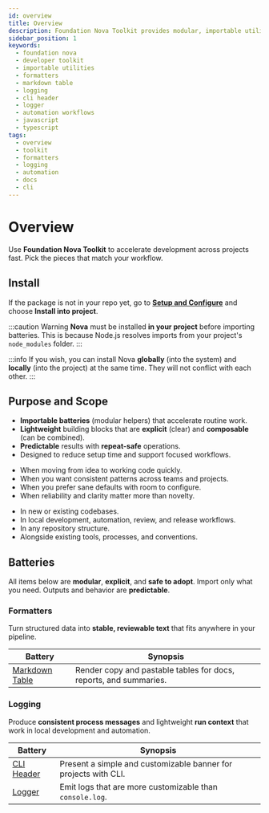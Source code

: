 ```yaml
---
id: overview
title: Overview
description: Foundation Nova Toolkit provides modular, importable utilities for formatting and logging with predictable output and repeat safe operations for documentation, CLIs, and automation workflows.
sidebar_position: 1
keywords:
  - foundation nova
  - developer toolkit
  - importable utilities
  - formatters
  - markdown table
  - logging
  - cli header
  - logger
  - automation workflows
  - javascript
  - typescript
tags:
  - overview
  - toolkit
  - formatters
  - logging
  - automation
  - docs
  - cli
---
```



# Overview

Use **Foundation Nova Toolkit** to accelerate development across projects fast. Pick the pieces that match your workflow.

## Install

If the package is not in your repo yet, go to **[Setup and Configure](/docs/quickstart/setup#choose-your-path)** and choose **Install into project**.

:::caution Warning
**Nova** must be installed **in your project** before importing batteries. This is because Node.js resolves imports from your project's `node_modules` folder.
:::

:::info
If you wish, you can install Nova **globally** (into the system) and **locally** (into the project) at the same time. They will not conflict with each other.
:::

## Purpose and Scope

<Tabs groupId="purpose">
  <TabItem value="what" label="What" default>
    <ul>
      <li><strong>Importable batteries</strong> (modular helpers) that accelerate routine work.</li>
      <li><strong>Lightweight</strong> building blocks that are <strong>explicit</strong> (clear) and <strong>composable</strong> (can be combined).</li>
      <li><strong>Predictable</strong> results with <strong>repeat-safe</strong> operations.</li>
      <li>Designed to reduce setup time and support focused workflows.</li>
    </ul>
  </TabItem>
  <TabItem value="when" label="When">
    <ul>
      <li>When moving from idea to working code quickly.</li>
      <li>When you want consistent patterns across teams and projects.</li>
      <li>When you prefer sane defaults with room to configure.</li>
      <li>When reliability and clarity matter more than novelty.</li>
    </ul>
  </TabItem>
  <TabItem value="where" label="Where">
    <ul>
      <li>In new or existing codebases.</li>
      <li>In local development, automation, review, and release workflows.</li>
      <li>In any repository structure.</li>
      <li>Alongside existing tools, processes, and conventions.</li>
    </ul>
  </TabItem>
</Tabs>

## Batteries

All items below are **modular**, **explicit**, and **safe to adopt**. Import only what you need. Outputs and behavior are **predictable**.

### Formatters

Turn structured data into **stable, reviewable text** that fits anywhere in your pipeline.

| Battery                                                   | Synopsis                                                          |
|-----------------------------------------------------------|-------------------------------------------------------------------|
| [Markdown Table](/docs/toolkit/formatters/markdown-table) | Render copy and pastable tables for docs, reports, and summaries. |

### Logging

Produce **consistent process messages** and lightweight **run context** that work in local development and automation.

| Battery                                        | Synopsis                                                        |
|------------------------------------------------|-----------------------------------------------------------------|
| [CLI Header](/docs/toolkit/logging/cli-header) | Present a simple and customizable banner for projects with CLI. |
| [Logger](/docs/toolkit/logging/logger)         | Emit logs that are more customizable than `console.log`.        |
